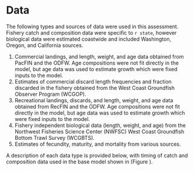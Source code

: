 # Data
The following types and sources of data were used in this assessment. Fishery catch and composition data were specific to `r state`, however biological data were estimated coastwide and included Washington, Oregon, and California sources. 

1. Commercial landings, and length, weight, and age data obtained from PacFIN and the ODFW. Age compositions were not fit directly in the model, but age data was used to estimate growth which were fixed inputs to the model. 
2. Estimates of commercial discard length frequencies and fraction discarded in the fishery obtained from the West Coast Groundfish Observer Program (WCGOP).
3. Recreational landings, discards, and length, weight, and age data obtained from RecFIN and the ODFW. Age compositions were not fit directly in the model, but age data was used to estimate growth which were fixed inputs to the model. 
4. Fishery independent biological data (length, weight, and age) from the Northwest Fisheries Science Center (NWFSC) West Coast Groundfish Bottom Trawl Survey (WCGBTS).
5. Estimates of fecundity, maturity, and mortality from various sources.

A description of each data type is provided below, with timing of catch and composition data used in the base model shown in (Figure \ref{fig:data-plot}).
